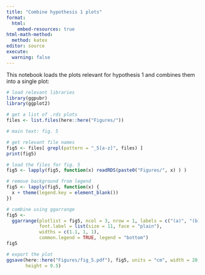 ```yaml
---
title: "Combine hypothesis 1 plots"
format: 
  html:
    embed-resources: true
html-math-method: 
  method: katex
editor: source
execute:
  warning: false
---
```


This notebook loads the plots relevant for hypothesis 1 and combines them into a single plot:

```r
# load relevant libraries
library(ggpubr)
library(ggplot2)

# get a list of .rds plots
files <- list.files(here::here("Figures/"))

# main text: fig. 5

# get relevant file names
fig5 <- files[ grepl(pattern = "_5[a-z]", files) ]
print(fig5)

# load the files for fig. 5
fig5 <- lapply(fig5, function(x) readRDS(paste0("Figures/", x) ) )

# remove background from legend
fig5 <- lapply(fig5, function(x) {
  x + theme(legend.key = element_blank())
})

# combine using ggarrange
fig5 <- 
  ggarrange(plotlist = fig5, ncol = 3, nrow = 1, labels = c("(a)", "(b)", "(c)"),
            font.label = list(size = 11, face = "plain"),
            widths = c(1.1, 1, 1),
            common.legend = TRUE, legend = "bottom") 
fig5
```

```r
# export the plot
ggsave(here::here("Figures/fig_5.pdf"), fig5, units = "cm", width = 20,
       height = 9.5)
```



